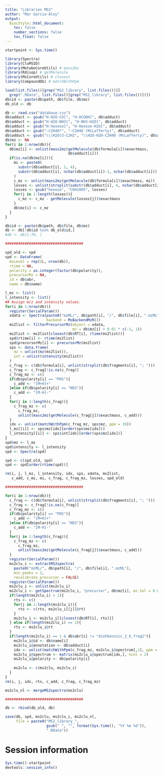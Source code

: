 ```yaml
---
title: "Libraries MS2"
author: "Mar Garcia-Aloy"
output: 
  BiocStyle::html_document:
    toc: false
    number_sections: false
    toc_float: false
---
```


```r
startpoint <- Sys.time()
```

```r
library(Spectra)
library(CluMSID)
library(MetaboCoreUtils) # mass2mz
library(Rdisop) # getMolecule
library(MsCoreUtils) # closest
library(CompoundDb) # matchWithPpm 

load(list.files()[grep("MS2_library", list.files())][
  grep(".RData", list.files()[grep("MS2_library", list.files())])])
db$id <- paste(db$path, db$file, db$mz)
db_old <- db

db <- read.csv("database.csv")
db$adduct <- gsub("H-H2O-CO]", "H-HCOOH]", db$adduct)
db$adduct <- gsub("H-H2O-NH3]", "H-NH3-H2O]", db$adduct)
db$adduct <- gsub("H-hexose]", "H-Hexose-H2O]", db$adduct)
db$adduct <- gsub("-C2H4O*", "-C2H4O (McLafferty)", db$adduct)
db$adduct <- gsub("\\(H2O)3-C2H2", "\\H2O-H2O-C2H4O (McLafferty)", db$adduct)
db$mz <- NA
for(i in 1:nrow(db)){
  db$mz[i] <- unlist(mass2mz(getMolecule(db$formula[i])$exactmass, 
                             db$adduct[i]))
  if(is.na(db$mz[i])){
    mi <- paste0(
      substr(db$adduct[i], 1, 4),
      substr(db$adduct[i], nchar(db$adduct[i])-1, nchar(db$adduct[i]))
    )
    c_mz <- unlist(mass2mz(getMolecule(db$formula[i])$exactmass, mi))
    losses <- unlist(strsplit(substr(db$adduct[i], 6, nchar(db$adduct[i])-2), "-"))
    losses <- gsub("hexose", "C6H10O5", losses)
    for(j in 1:length(losses)){
      c_mz <- c_mz - getMolecule(losses[j])$exactmass
    }
    db$mz[i] <- c_mz
  }
}

db$id <- paste(db$path, db$file, db$mz)
db <- db[!db$id %in% db_old$id,]
#db <- db[1:70, ]

####################################

spd_old <- spd
spd <- DataFrame(
  msLevel = rep(2L, nrow(db)),
  rtime = NA,
  polarity = as.integer(factor(db$polarity)),
  precursorMz = NA,
  id = db$abr,
  name = db$name)

l_mz <- list()
l_intensity <- list()
## Assign m/z and intensity values.
for(i in 1:nrow(db)){
  register(SerialParam())
  xdata <- Spectra(paste0("mzML/", db$path[i], "/", db$file[i], ".mzML"), 
                   backend = MsBackendMzR())
  ms2list <- filterPrecursorMz(object = xdata, 
                               mz = db$mz[i] + 0.01 * c(-1, 1))
  ms2list <- ms2list[closest(db$RT[i], rtime(ms2list))]
  spd$rtime[i] <- rtime(ms2list)
  spd$precursorMz[i] <- precursorMz(ms2list)
  sps <- data.frame(
    mz = unlist(mz(ms2list)),
    int = unlist(intensity(ms2list))
  )
  c_frag <- c(db$formula[i], unlist(strsplit(db$fragments[i], "; ")))
  c_frag <- c_frag[!is.na(c_frag)]
  c_frag_mz <- c()
  if(db$polarity[i] == "POS"){
    c_add <- "[M+H]+"
  }else if(db$polarity[i] == "NEG"){
    c_add <- "[M-H]-"
  }
  for(j in 1:length(c_frag)){
    c_frag_mz <- c(
      c_frag_mz, 
      unlist(mass2mz(getMolecule(c_frag[j])$exactmass, c_add)))
  }
  idx <- unlist(matchWithPpm(c_frag_mz, sps$mz, ppm = 10))
  l_mz[[i]] <- sps$mz[idx][order(sps$mz[idx])]
  l_intensity[[i]] <- sps$int[idx][order(sps$mz[idx])]
}
spd$mz <- l_mz
spd$intensity <- l_intensity
spd <- Spectra(spd)

spd <- c(spd_old, spd)
spd <- spd[order(rtime(spd))]

rm(i, j, l_mz, l_intensity, idx, sps, xdata, ms2list,
   c_add, c_mz, mi, c_frag, c_frag_mz, losses, spd_old)

####################################

for(i in 1:nrow(db)){
  c_frag <- c(db$formula[i], unlist(strsplit(db$fragments[i], "; ")))
  c_frag <- c_frag[!is.na(c_frag)]
  c_frag_mz <- c()
  if(db$polarity[i] == "POS"){
    c_add <- "[M+H]+"
  }else if(db$polarity[i] == "NEG"){
    c_add <- "[M-H]-"
  }
  for(j in 1:length(c_frag)){
    c_frag_mz <- c(
      c_frag_mz, 
      unlist(mass2mz(getMolecule(c_frag[j])$exactmass, c_add)))
  }
  register(SerialParam())
  ms2clu_i <- extractMS2spectra(
    paste0("mzML/", db$path[i], "/", db$file[i], ".mzML"),
    min_peaks = 2,
    recalibrate_precursor = FALSE)
  register(SerialParam())
  ms2clu_i <- unlist(ms2clu_i)
  ms2clu_i <- getSpectrum(ms2clu_i, "precursor", db$mz[i], mz.tol = 0.01)
  if(length(ms2clu_i) > 1){
    rts <- c()
    for(j in 1:length(ms2clu_i)){
      rts <- c(rts, ms2clu_i[[j]]@rt)
    }
    ms2clu_i <- ms2clu_i[[closest(db$RT[i], rts)]]
  } else if(length(ms2clu_i) == 1){
    rts <- ms2clu_i@rt
  }
  if(length(ms2clu_i) == 1 & db$abr[i] != "diohbenzoic_2_6_frag2"){
    ms2clu_i@id <- db$name[i]
    ms2clu_i@annotation <- db$adduct[i]
    idx <- unlist(matchWithPpm(c_frag_mz, ms2clu_i@spectrum[,1], ppm = 10))
    ms2clu_i@spectrum <- matrix(ms2clu_i@spectrum[idx,], ncol = 2)
    ms2clu_i@polarity <- db$polarity[i]
    
    ms2clu <- c(ms2clu, ms2clu_i) 
  }
}
rm(i, j, idx, rts, c_add, c_frag, c_frag_mz)

ms2clu_nl <- mergeMS2spectra(ms2clu)

####################################

db <- rbind(db_old, db)

save(db, spd, ms2clu, ms2clu_i, ms2clu_nl,
     file = paste0("MS2_library_", 
                   gsub(" ", "", format(Sys.time(), "%Y %m %d")), 
                   ".RData"))
```


# Session information

```r
Sys.time()-startpoint
devtools::session_info()
```
